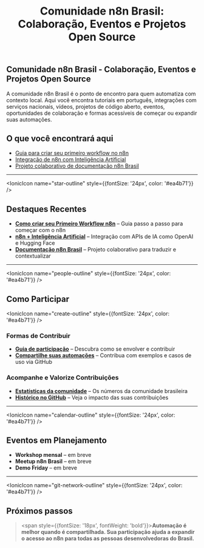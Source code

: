 ﻿---
sidebar_position: 1
title: "Comunidade n8n Brasil: Colaboração, Eventos e Projetos Open Source"
description: Portal da comunidade brasileira do n8n - colaboração, eventos, projetos open source, artigos, vídeos e suporte para automação.
keywords: [n8n, comunidade, brasil, colaboração open source, eventos n8n, projetos colaborativos, ajuda n8n, automação, workflows, contribuições]
---


## Comunidade n8n Brasil - Colaboração, Eventos e Projetos Open Source

A comunidade n8n Brasil é o ponto de encontro para quem automatiza com contexto local. Aqui você encontra tutoriais em português, integrações com serviços nacionais, vídeos, projetos de código aberto, eventos, oportunidades de colaboração e formas acessíveis de começar ou expandir suas automações.

## O que você encontrará aqui

- [Guia para criar seu primeiro workflow no n8n](/primeiros-passos/primeiro-workflow)
- [Integração de n8n com Inteligência Artificial](/advanced-ai/tutorial-ai)
- [Projeto colaborativo de documentação n8n Brasil](https://github.com/n8n-brasil/n8n-Doc-PT-BR)

---

<IonicIcon name="star-outline" style={{fontSize: '24px', color: '#ea4b71'}} />

## Destaques Recentes

- **[Como criar seu Primeiro Workflow n8n](/primeiros-passos/primeiro-workflow)** – Guia passo a passo para começar com o n8n
- **[n8n + Inteligência Artificial](/advanced-ai/tutorial-ai)** – Integração com APIs de IA como OpenAI e Hugging Face
- **[Documentação n8n Brasil](https://github.com/n8n-brasil/n8n-Doc-PT-BR)** – Projeto colaborativo para traduzir e contextualizar

---

<IonicIcon name="people-outline" style={{fontSize: '24px', color: '#ea4b71'}} />

## Como Participar

<IonicIcon name="create-outline" style={{fontSize: '24px', color: '#ea4b71'}} />

### Formas de Contribuir

- **[Guia de participação](/comunidade/como-participar)** – Descubra como se envolver e contribuir
- **[Compartilhe suas automações](https://github.com/n8n-brasil/n8n-Doc-PT-BR)** – Contribua com exemplos e casos de uso via GitHub

### Acompanhe e Valorize Contribuições

- **[Estatísticas da comunidade](./estatisticas.mdx)** – Os números da comunidade brasileira
- **[Histórico no GitHub](./github.mdx)** – Veja o impacto das suas contribuições

---

<IonicIcon name="calendar-outline" style={{fontSize: '24px', color: '#ea4b71'}} />

## Eventos em Planejamento

- **Workshop mensal** – em breve
- **Meetup n8n Brasil** – em breve
- **Demo Friday** – em breve

---

<IonicIcon name="git-network-outline" style={{fontSize: '24px', color: '#ea4b71'}} />

## Próximos passos

> <span style={{fontSize: '18px', fontWeight: 'bold'}}>**Automação é melhor quando é compartilhada. Sua participação ajuda a expandir o acesso ao n8n para todas as pessoas desenvolvedoras do Brasil.**</span>
